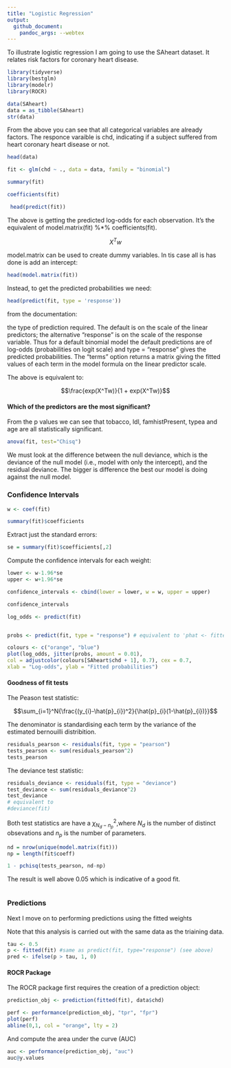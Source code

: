 ```yaml
---
title: "Logistic Regression"
output: 
  github_document:
    pandoc_args: --webtex
---
```


To illustrate logistic regression I am going to use the SAheart dataset. It relates risk factors for coronary heart disease.
 
```r
library(tidyverse)
library(bestglm)
library(modelr)
library(ROCR)


``` 
 

```r
data(SAheart)
data = as_tibble(SAheart)
str(data)
```

From the above you can see that all categorical variables are already factors.
The responce varaible is chd, indicating if a subject suffered from heart coronary heart disease or not.


```r
head(data)
```


```r
fit <- glm(chd ~ ., data = data, family = "binomial")

summary(fit)
```


```r
coefficients(fit)
```


```r
 head(predict(fit))
```

The above is getting the predicted log-odds for each observation. It's the equivalent of model.matrix(fit) %*% coefficients(fit). 

$$X^Tw$$

model.matrix can be used to create dummy variables. In tis case all is has done is add an intercept:


```r
head(model.matrix(fit))
```

Instead, to get the predicted probabilities we need: 


```r
head(predict(fit, type = 'response'))

```

from the documentation:

the type of prediction required. The default is on the scale of the linear predictors; the alternative "response" is on the scale of the response variable. Thus for a default binomial model the default predictions are of log-odds (probabilities on logit scale) and type = "response" gives the predicted probabilities. The "terms" option returns a matrix giving the fitted values of each term in the model formula on the linear predictor scale.

The above is equivalent to:

$$\frac{exp(X^Tw)}{1 + exp(X^Tw)}$$

#### Which of the predictors are the most significant?

From the p values we can see that tobacco, ldl, famhistPresent, typea and age are all statistically significant.




```r
anova(fit, test="Chisq")


```

We must look at the difference between the null deviance, which is the deviance of the null model (i.e., model with only the intercept), and the residual deviance. The bigger is difference the best our model is doing against the null model.

### Confidence Intervals

```r
w <- coef(fit)
```



```r
summary(fit)$coefficients
```

Extract just the standard errors:

```r
se = summary(fit)$coefficients[,2]
```

Compute the confidence intervals for each weight:

```r
lower <- w-1.96*se
upper <- w+1.96*se
```



```r
confidence_intervals <- cbind(lower = lower, w = w, upper = upper)

```



```r
confidence_intervals
```

 


```r
log_odds <- predict(fit)


probs <- predict(fit, type = "response") # equivalent to 'phat <- fitted(fit)'

colours <- c("orange", "blue") 
plot(log_odds, jitter(probs, amount = 0.01),
col = adjustcolor(colours[SAheart$chd + 1], 0.7), cex = 0.7,
xlab = "Log-odds", ylab = "Fitted probabilities")

```

#### Goodness of fit tests

The Peason test statistic:

$$\sum_{i=1}^N{\frac{(y_{i}-\hat{p}_{i})^2}{\hat{p}_{i}(1-\hat{p}_{i})}}$$

The denominator is standardising each term by the variance of the estimated bernouilli distribition.

```r
residuals_pearson <- residuals(fit, type = "pearson")
tests_pearson <- sum(residuals_pearson^2)
tests_pearson
```

The deviance test statistic:

```r
residuals_deviance <- residuals(fit, type = "deviance")
test_deviance <- sum(residuals_deviance^2)
test_deviance
# equivalent to
#deviance(fit)

```

Both test statistics are have a  $\chi^2_{N_{d}-n_{p}}$,where $N_{d}$ is the number of distinct obsevations and $n_{p}$ is the number of parameters.



```r
nd = nrow(unique(model.matrix(fit)))
np = length(fit$coeff)

1 - pchisq(tests_pearson, nd-np)
```

The result is well above 0.05 which is indicative of a good fit.

```r
```

### Predictions

Next I move on to performing predictions using the fitted weights

Note that this analysis is carried out with the same data as the triaining data.

```r
tau <- 0.5
p <- fitted(fit) #same as predict(fit, type="response") (see above)
pred <- ifelse(p > tau, 1, 0)

```

#### ROCR Package

The ROCR package first requires the creation of a prediction object:

```r
prediction_obj <- prediction(fitted(fit), data$chd)
```

```r
perf <- performance(prediction_obj, "tpr", "fpr")
plot(perf)
abline(0,1, col = "orange", lty = 2)
```

And compute the area under the curve (AUC)

```r
auc <- performance(prediction_obj, "auc")
auc@y.values

```


```r

```

```r

```


